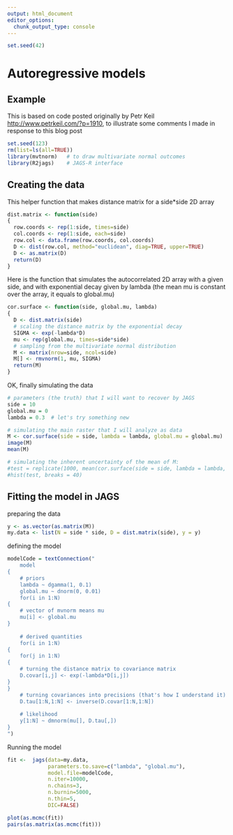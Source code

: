 ```yaml
---
output: html_document
editor_options:
  chunk_output_type: console
---
```


```r
set.seed(42)
```

# Autoregressive models

## Example



This is based on code posted originally by Petr Keil <http://www.petrkeil.com/?p=1910>, to illustrate some comments I made in response to this blog post

```r
set.seed(123)
rm(list=ls(all=TRUE))
library(mvtnorm)   # to draw multivariate normal outcomes
library(R2jags)    # JAGS-R interface
```

## Creating the data

This helper function that makes distance matrix for a side\*side 2D array

```r
dist.matrix <- function(side)
{
  row.coords <- rep(1:side, times=side)
  col.coords <- rep(1:side, each=side)
  row.col <- data.frame(row.coords, col.coords)
  D <- dist(row.col, method="euclidean", diag=TRUE, upper=TRUE)
  D <- as.matrix(D)
  return(D)
}
```

Here is the function that simulates the autocorrelated 2D array with a given side, and with exponential decay given by lambda (the mean mu is constant over the array, it equals to global.mu)

```r
cor.surface <- function(side, global.mu, lambda)
{
  D <- dist.matrix(side)
  # scaling the distance matrix by the exponential decay
  SIGMA <- exp(-lambda*D)
  mu <- rep(global.mu, times=side*side)
  # sampling from the multivariate normal distribution
  M <- matrix(nrow=side, ncol=side)
  M[] <- rmvnorm(1, mu, SIGMA)
  return(M)
}
```

OK, finally simulating the data

```r
# parameters (the truth) that I will want to recover by JAGS
side = 10
global.mu = 0
lambda = 0.3  # let's try something new

# simulating the main raster that I will analyze as data
M <- cor.surface(side = side, lambda = lambda, global.mu = global.mu)
image(M)
mean(M)

# simulating the inherent uncertainty of the mean of M: 
#test = replicate(1000, mean(cor.surface(side = side, lambda = lambda, global.mu = global.mu)))
#hist(test, breaks = 40)
```

## Fitting the model in JAGS

preparing the data

```r
y <- as.vector(as.matrix(M))
my.data <- list(N = side * side, D = dist.matrix(side), y = y)
```

defining the model

```r
modelCode = textConnection("
    model
{
    # priors
    lambda ~ dgamma(1, 0.1) 
    global.mu ~ dnorm(0, 0.01)
    for(i in 1:N)
{
    # vector of mvnorm means mu
    mu[i] <- global.mu
}
    
    # derived quantities
    for(i in 1:N)
{
    for(j in 1:N)
{
    # turning the distance matrix to covariance matrix
    D.covar[i,j] <- exp(-lambda*D[i,j])
}
}
    # turning covariances into precisions (that's how I understand it)
    D.tau[1:N,1:N] <- inverse(D.covar[1:N,1:N])
    
    # likelihood
    y[1:N] ~ dmnorm(mu[], D.tau[,])
}
")
```

Running the model

```r
fit <-  jags(data=my.data, 
             parameters.to.save=c("lambda", "global.mu"),
             model.file=modelCode,
             n.iter=10000,
             n.chains=3,
             n.burnin=5000,
             n.thin=5,
             DIC=FALSE)

plot(as.mcmc(fit))
pairs(as.matrix(as.mcmc(fit)))
```
